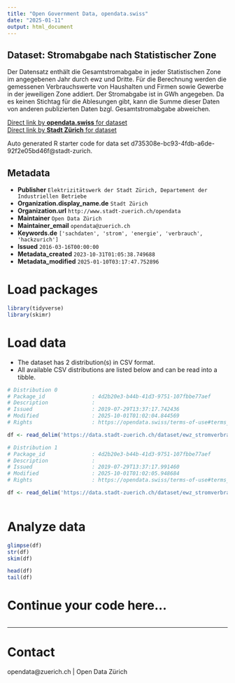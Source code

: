 ```yaml
---
title: "Open Government Data, opendata.swiss"
date: "2025-01-11"
output: html_document
---
```


## Dataset: Stromabgabe nach Statistischer Zone

Der Datensatz enthält die Gesamtstromabgabe in jeder Statistischen Zone im angegebenen Jahr durch ewz und Dritte. Für die Berechnung werden die gemessenen Verbrauchswerte von Haushalten und Firmen sowie Gewerbe in der jeweiligen Zone addiert. Der Stromabgabe ist in GWh angegeben.
Da es keinen Stichtag für die Ablesungen gibt, kann die Summe dieser Daten von anderen publizierten Daten bzgl. Gesamtstromabgabe abweichen.

[Direct link by **opendata.swiss** for dataset](https://opendata.swiss/de/dataset/stromabgabe-nach-statistischer-zone3)<br>
[Direct link by **Stadt Zürich** for dataset](https://data.stadt-zuerich.ch/dataset/ewz_stromverbrauch_statz)

Auto generated R starter code for data set d735308e-bc93-4fdb-a6de-92f2e05bd46f@stadt-zurich.

## Metadata

- **Publisher** `Elektrizitätswerk der Stadt Zürich, Departement der Industriellen Betriebe`
- **Organization.display_name.de** `Stadt Zürich`
- **Organization.url** `http://www.stadt-zuerich.ch/opendata`
- **Maintainer** `Open Data Zürich`
- **Maintainer_email** `opendata@zuerich.ch`
- **Keywords.de** `['sachdaten', 'strom', 'energie', 'verbrauch', 'hackzurich']`
- **Issued** `2016-03-16T00:00:00`
- **Metadata_created** `2023-10-31T01:05:38.749688`
- **Metadata_modified** `2025-01-10T03:17:47.752896`


# Load packages

```r

library(tidyverse)
library(skimr)

```

# Load data

-   The dataset has 2 distribution(s) in CSV format.
-   All available CSV distributions are listed below and can be read into a tibble.

```r

# Distribution 0
# Package_id               : 4d2b20e3-b44b-41d3-9751-107fbbe77aef
# Description              : 
# Issued                   : 2019-07-29T13:37:17.742436
# Modified                 : 2025-10-01T01:02:04.844569
# Rights                   : https://opendata.swiss/terms-of-use#terms_open

df <- read_delim('https://data.stadt-zuerich.ch/dataset/ewz_stromverbrauch_statz/download/consumption_2015_Stand_20160316.csv')

# Distribution 1
# Package_id               : 4d2b20e3-b44b-41d3-9751-107fbbe77aef
# Description              : 
# Issued                   : 2019-07-29T13:37:17.991460
# Modified                 : 2025-10-01T01:02:05.948684
# Rights                   : https://opendata.swiss/terms-of-use#terms_open

df <- read_delim('https://data.stadt-zuerich.ch/dataset/ewz_stromverbrauch_statz/download/consumption_2016_Stand_20170329.csv')



```

# Analyze data

```r

glimpse(df)
str(df)
skim(df)

head(df)
tail(df)

```

# Continue your code here...

```r

```

------------------------------------------------------------------------

# Contact

opendata@zuerich.ch | Open Data Zürich
